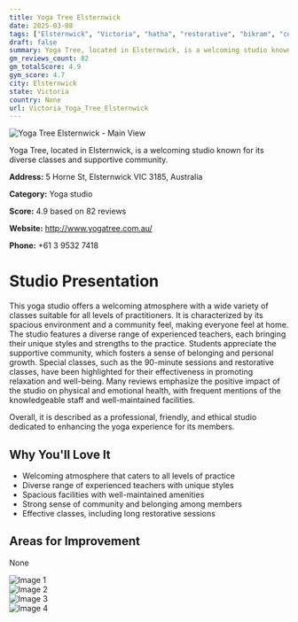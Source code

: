 ```yaml
---
title: Yoga Tree Elsternwick
date: 2025-03-08
tags: ["Elsternwick", "Victoria", "hatha", "restorative", "bikram", "community", "welcoming", "Elsternwick"]  
draft: false
summary: Yoga Tree, located in Elsternwick, is a welcoming studio known for its diverse classes and supportive community.
gm_reviews_count: 82
gm_totalScore: 4.9
gym_score: 4.7
city: Elsternwick
state: Victoria
country: None
url: Victoria_Yoga_Tree_Elsternwick
---
```


<div className="aspect-[16/9] relative my-8">
  <img 
    src="https://lh5.googleusercontent.com/p/AF1QipO8S8wgcBsWu7raIleLYZJYmP2JcIGilqus3Ud4=w1920-h1080-k-no"
    alt="Yoga Tree Elsternwick - Main View"
    className="object-cover absolute inset-0 w-full h-full rounded-lg"
  />
</div>

Yoga Tree, located in Elsternwick, is a welcoming studio known for its diverse classes and supportive community.

**Address:** 5 Horne St, Elsternwick VIC 3185, Australia

**Category:** Yoga studio

**Score:** 4.9 based on 82 reviews

**Website:** http://www.yogatree.com.au/

**Phone:** +61 3 9532 7418

# Studio Presentation

This yoga studio offers a welcoming atmosphere with a wide variety of classes suitable for all levels of practitioners. It is characterized by its spacious environment and a community feel, making everyone feel at home. The studio features a diverse range of experienced teachers, each bringing their unique styles and strengths to the practice. Students appreciate the supportive community, which fosters a sense of belonging and personal growth. Special classes, such as the 90-minute sessions and restorative classes, have been highlighted for their effectiveness in promoting relaxation and well-being. Many reviews emphasize the positive impact of the studio on physical and emotional health, with frequent mentions of the knowledgeable staff and well-maintained facilities.

Overall, it is described as a professional, friendly, and ethical studio dedicated to enhancing the yoga experience for its members.

## Why You'll Love It

- Welcoming atmosphere that caters to all levels of practice
- Diverse range of experienced teachers with unique styles
- Spacious facilities with well-maintained amenities
- Strong sense of community and belonging among members
- Effective classes, including long restorative sessions

## Areas for Improvement

None

<div className="grid grid-cols-1 xl:grid-cols-2 gap-4 my-8">
<div className="aspect-[4/3] relative"><img src="https://lh5.googleusercontent.com/p/AF1QipPSEEjDSr3b1IzxGbXaGTU29E2CylZAT-la4FD8=w1920-h1080-k-no" alt="Image 1" className="object-cover absolute inset-0 w-full h-full rounded-lg" /></div>
<div className="aspect-[4/3] relative"><img src="https://lh5.googleusercontent.com/p/AF1QipN68CIOu86g7yM46xMidhCjKDmiBm2cyfMuXsJQ=w1920-h1080-k-no" alt="Image 2" className="object-cover absolute inset-0 w-full h-full rounded-lg" /></div>
<div className="aspect-[4/3] relative"><img src="https://lh5.googleusercontent.com/p/AF1QipMKfZE7i1XfD6x03MUs-UbtO27dqcmDiBxNt9sJ=w1920-h1080-k-no" alt="Image 3" className="object-cover absolute inset-0 w-full h-full rounded-lg" /></div>
<div className="aspect-[4/3] relative"><img src="https://lh5.googleusercontent.com/p/AF1QipNRak9cF-POg0zfG3L_ED1pC-aPjkwwUywp7AFp=w1920-h1080-k-no" alt="Image 4" className="object-cover absolute inset-0 w-full h-full rounded-lg" /></div>
</div>
